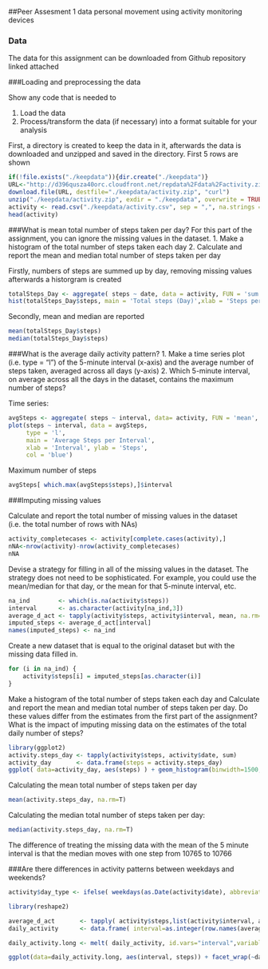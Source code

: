 ##Peer Assesment 1 data personal movement using activity monitoring devices

### Data

The data for this assignment can be downloaded from Github repository linked attached

###Loading and preprocessing the data

Show any code that is needed to

1. Load the data 
2. Process/transform the data (if necessary) into a format suitable for your analysis

First, a directory is created to keep the data in it, afterwards the data is downloaded and unzipped and saved in the directory. First 5 rows are shown 

```r
if(!file.exists("./keepdata")){dir.create("./keepdata")}
URL<-"http://d396qusza40orc.cloudfront.net/repdata%2Fdata%2Factivity.zip"
download.file(URL, destfile="./keepdata/activity.zip", "curl")
unzip("./keepdata/activity.zip", exdir = "./keepdata", overwrite = TRUE)
activity <- read.csv("./keepdata/activity.csv", sep = ",", na.strings = "NA")
head(activity)
```
###What is mean total number of steps taken per day?
For this part of the assignment, you can ignore the missing values in the dataset.
1. Make a histogram of the total number of steps taken each day
2. Calculate and report the mean and median total number of steps taken per day

Firstly, numbers of steps are summed up by day, removing missing values afterwards a historgram is created 

```r
totalSteps_Day <- aggregate( steps ~ date, data = activity, FUN = 'sum',na.rm = TRUE)
hist(totalSteps_Day$steps, main = 'Total steps (Day)',xlab = 'Steps per Day', col = 'green')
```

Secondly, mean and median are reported 
```r
mean(totalSteps_Day$steps)
median(totalSteps_Day$steps)
```
###What is the average daily activity pattern?
1. Make a time series plot (i.e. type = "l") of the 5-minute interval (x-axis) and the average number of steps taken, averaged across all days (y-axis)
2. Which 5-minute interval, on average across all the days in the dataset, contains the maximum number of steps?

Time series: 
```r
avgSteps <- aggregate( steps ~ interval, data= activity, FUN = 'mean', na.rm=TRUE)
plot(steps ~ interval, data = avgSteps, 
     type = 'l',
     main = 'Average Steps per Interval', 
     xlab = 'Interval', ylab = 'Steps',
     col = 'blue')
```
Maximum number of steps
```r
avgSteps[ which.max(avgSteps$steps),]$interval
```
###Imputing missing values

Calculate and report the total number of missing values in the dataset (i.e. the total number of rows with NAs)
```r
activity_completecases <- activity[complete.cases(activity),]
nNA<-nrow(activity)-nrow(activity_completecases)
nNA
```
Devise a strategy for filling in all of the missing values in the dataset. The strategy does not need to be sophisticated. For example, you could use the mean/median for that day, or the mean for that 5-minute interval, etc.

```r
na_ind        <- which(is.na(activity$steps))
interval      <- as.character(activity[na_ind,3])
average_d_act <- tapply(activity$steps, activity$interval, mean, na.rm=T)
imputed_steps <- average_d_act[interval]
names(imputed_steps) <- na_ind
```
Create a new dataset that is equal to the original dataset but with the missing data filled in.
```r
for (i in na_ind) {
    activity$steps[i] = imputed_steps[as.character(i)]
}
```
Make a histogram of the total number of steps taken each day and Calculate and report the mean and median total number of steps taken per day. Do these values differ from the estimates from the first part of the assignment? What is the impact of imputing missing data on the estimates of the total daily number of steps?
```r
library(ggplot2)
activity.steps_day <- tapply(activity$steps, activity$date, sum)
activity_day       <- data.frame(steps = activity.steps_day)
ggplot( data=activity_day, aes(steps) ) + geom_histogram(binwidth=1500, fill="blue")
```

Calculating the mean total number of steps taken per day
```r
mean(activity.steps_day, na.rm=T)
```
Calculating the median total number of steps taken per day:
```r
median(activity.steps_day, na.rm=T)
```

The difference of treating the missing data with the mean of the 5 minute interval is that the median moves with one step from 10765 to 10766

###Are there differences in activity patterns between weekdays and weekends?
```r
activity$day_type <- ifelse( weekdays(as.Date(activity$date), abbreviate=T) %in% c("Szo", "V"), "weekend", "weekday")

library(reshape2)

average_d_act       <- tapply( activity$steps,list(activity$interval, activity$day_type),mean, na.rm=T)
daily_activity      <- data.frame( interval=as.integer(row.names(average_d_act)), average_d_act)

daily_activity.long <- melt( daily_activity, id.vars="interval",variable.name="day_type", value.name="steps")

ggplot(data=daily_activity.long, aes(interval, steps)) + facet_wrap(~day_type, ncol=1) +geom_line()
```


